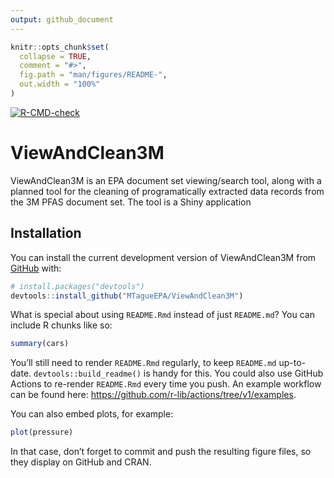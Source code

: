 ```yaml
---
output: github_document
---
```


<!-- README.md is generated from README.Rmd. Please edit that file -->

```r
knitr::opts_chunk$set(
  collapse = TRUE,
  comment = "#>",
  fig.path = "man/figures/README-",
  out.width = "100%"
)
```

<!-- badges: start -->
[![R-CMD-check](https://github.com/MTagueEPA/ViewAndClean3M/actions/workflows/R-CMD-check.yaml/badge.svg)](https://github.com/MTagueEPA/ViewAndClean3M/actions/workflows/R-CMD-check.yaml)
<!-- badges: end -->

# ViewAndClean3M

ViewAndClean3M is an EPA document set viewing/search tool, along with a planned tool for the cleaning of programatically extracted data records from the 3M PFAS document set.  The tool is a Shiny application 

## Installation

You can install the current development version of ViewAndClean3M from [GitHub](https://github.com/) with:

``` r
# install.packages("devtools")
devtools::install_github("MTagueEPA/ViewAndClean3M")
```

What is special about using `README.Rmd` instead of just `README.md`? You can include R chunks like so:

```r
summary(cars)
```

You'll still need to render `README.Rmd` regularly, to keep `README.md` up-to-date. `devtools::build_readme()` is handy for this. You could also use GitHub Actions to re-render `README.Rmd` every time you push. An example workflow can be found here: <https://github.com/r-lib/actions/tree/v1/examples>.

You can also embed plots, for example:

```r
plot(pressure)
```

In that case, don't forget to commit and push the resulting figure files, so they display on GitHub and CRAN.
